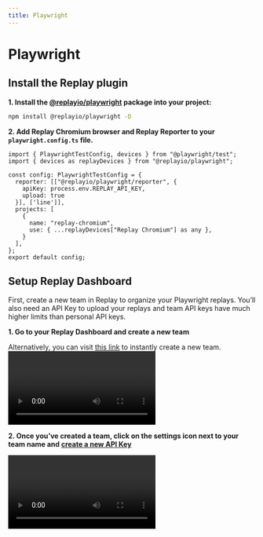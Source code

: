 ```yaml
---
title: Playwright
---
```


# Playwright

## Install the Replay plugin

**1. Install the [@replayio/playwright](https://www.npmjs.com/package/@replayio/playwright) package into your project:**

```sh npm2yarn
npm install @replayio/playwright -D
```

**2. Add Replay Chromium browser and Replay Reporter to your `playwright.config.ts` file.**

```tsx {2,5-8,11,12} filename="playwright.config.ts"
import { PlaywrightTestConfig, devices } from "@playwright/test";
import { devices as replayDevices } from "@replayio/playwright";

const config: PlaywrightTestConfig = {
  reporter: [["@replayio/playwright/reporter", {
    apiKey: process.env.REPLAY_API_KEY,
    upload: true
  }], ['line']],
  projects: [
    {
      name: "replay-chromium",
      use: { ...replayDevices["Replay Chromium"] as any },
    }
  ],
};
export default config;
```

## Setup Replay Dashboard

First, create a new team in Replay to organize your Playwright replays. You’ll also need an API Key to upload your replays and team API keys have much higher limits than personal API keys.

**1. Go to your Replay Dashboard and create a new team**

Alternatively, you can visit [this link](https://app.replay.io/team/new) to instantly create a new team.
<Video src={addTeam} />
<Callout type="info" emoji="💡">
Test Suites are currently in closed Beta. If you’d like to start recording your tests, test suites need to be enabled in your team. Join our [**waitlist**](https://replayio.typeform.com/to/jTudlerL) and we’ll reach out to you as soon as possible.
</Callout>

**2. Once you’ve created a team, click on the settings <MaterialSymbolsSettings className="w-6 h-6 inline-block" /> icon next to your team name and [create a new API Key](/getting-started/teams-admin/team-settings)**

<Video src={apiKeys} />

**3. Save the API key in your environment as `REPLAY_API_KEY`**. You can run your tests locally or using your CI provider.

## Record your tests

### Recording Locally
Once you have added Chromium Replay Browser to your project, you are ready to create your recordings. These will be available in your [Replay Dashboard](https://app.replay.io). You can run your tests normally, using `npx playwright test{:sh}` command. 

If your project has multiple browsers set up, you can run Replay Browser only:
```sh
npx playwright test --project replay-chromium
```

```ansi
➜ npx playwright test

Running 1 test using 1 worker
[1/1] things-app.spec.ts:14:7 › Todos › should allow me to add todo items
[replay.io]: 🕑 Completing some outstanding work ...
[replay.io]: 
[replay.io]: 🚀 Successfully uploaded 1 recordings:
[replay.io]: 
[replay.io]:    ✅ should allow me to add todo items
[replay.io]:       https://app.replay.io/recording/1d50d6ee-fe59-47ba-bc69-fdc6339df3cc
  1 passed (2.1s)
```

### Integrate into your CI workflow

Replay is designed to record tests in CI so you can debug when tests fail. Without Replay, test failures in CI are like a black box, with little insights into what went wrong. By recording with Replay, you get a full recording of the test run with debugging tools built in.

Here are basic configurations for some of the most popular providers which you can add to you project

<Tabs items={['GitHub Actions']}>
<Tabs.Tab>
```yml filename=".github/workflows/e2e.yml" copy
name: End-to-end tests
on: [push, pull_request]
jobs:
  cypress-run:
    runs-on: ubuntu-22.04
    steps:
      - name: Checkout
        uses: actions/checkout@v4
      - uses: actions/setup-node@v3
        with:
          node-version: 18
      - name: Install dependencies
        run: npm ci
      - name: Run Playwright tests
        run: npx playwright test
```
</Tabs.Tab>
</Tabs>

## Next Steps
Your replays will now be recorded on each test run. You can find all your replays in Test Suite Dashboard.